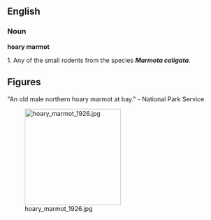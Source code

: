 ==English==
===Noun===
'''hoary marmot'''

1. Any of the small rodents from the species '''''Marmota caligata'''''.

==Figures==
"An old male northern hoary marmot at bay." - National Park Service

[[Image:hoary_marmot_1926.jpg|220px]]